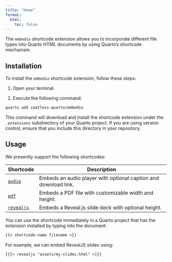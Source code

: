 ```yaml
---
title: "Home"
format: 
  html:
    toc: false
---
```


The `embedio` shortcode extension allows you to incorporate different file types into Quarto HTML documents by using Quarto's shortcode mechanism.

## Installation

To install the `embedio` shortcode extension, follow these steps:

1. Open your terminal.

2. Execute the following command:

```bash
quarto add coatless-quarto/embedio
```

This command will download and install the shortcode extension under the `_extensions` subdirectory of your Quarto project. If you are using version control, ensure that you include this directory in your repository.

## Usage

We presently support the following shortcodes:

| Shortcode  | Description                                                     |
|------------|-----------------------------------------------------------------|
| [`audio`](qembedio-embed-audio.qmd)    | Embeds an audio player with optional caption and download link. |
| [`pdf`](qembedio-embed-pdf.qmd)      | Embeds a PDF file with customizable width and height.           |
| [`revealjs`](qembedio-embed-revealjs.qmd) | Embeds a Reveal.js slide deck with optional height.             |

You can use the shortcode immediately in a Quarto project that has the extension installed by typing into the document:

```md
{{< shortcode-name filename >}}
```

For example, we can embed RevealJS slides using:

```md
{{{< revealjs "assets/my-slides.html" >}}}
```

